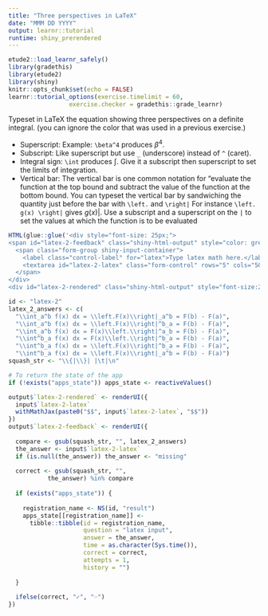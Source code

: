 ```yaml
---
title: "Three perspectives in LaTeX"
date: "MMM DD YYYY"
output: learnr::tutorial
runtime: shiny_prerendered
---
```


```r
etude2::load_learnr_safely()
library(gradethis)
library(etude2)
library(shiny)
knitr::opts_chunk$set(echo = FALSE)
learnr::tutorial_options(exercise.timelimit = 60,
                 exercise.checker = gradethis::grade_learnr)
```

<!-- WARNING WARNING

The NS() logic in the server isn't working. The resolved name needs to be
used directly as input$`latex-5-latex`

-->


Typeset in LaTeX the equation showing three perspectives on a definite integral. (you can ignore the color that was used in a previous exercise.)

- Superscript: Example: `\beta^4` produces $\beta^4$. 
- Subscript: Like superscript but use `_` (underscore) instead of `^` (caret).
- Integral sign: `\int` produces $\int$. Give it a subscript then superscript to set the limits of integration.
- Vertical bar: The vertical bar is one common notation for "evaluate the function at the top bound and subtract the value of the function at the bottom bound. You can typeset the vertical bar by sandwiching the quantity just before the bar with `\left.` and  `\right|` For instance `\left. g(x) \right|` gives $\left. g(x) \right|$. Use a subscript and a superscript on the `|` to set the values at which the function is to be evaluated


```r
HTML(glue::glue('<div style="font-size: 25px;">
<span id="latex-2-feedback" class="shiny-html-output" style="color: green; font-size:30px;"></span
  <span class="form-group shiny-input-container">
    <label class="control-label" for="latex">Type latex math here.</label>
    <textarea id="latex-2-latex" class="form-control" rows="5" cols="50" style="font-size: 25px"></textarea>
  </span>
</div>
<div id="latex-2-rendered" class="shiny-html-output" style="font-size:25px;"></div>'))
```


```r
id <- "latex-2"
latex_2_answers <- c(
  "\\int_a^b f(x) dx = \\left.F(x)\\right|_a^b = F(b) - F(a)",
  "\\int_a^b f(x) dx = \\left.F(x)\\right|^b_a = F(b) - F(a)",
  "\\int_a^b f(x) dx = F(x)\\left.\\right|^a_b = F(b) - F(a)",
  "\\int^b_a f(x) dx = F(x)\\left.\\right|^b_a = F(b) - F(a)",
  "\\int^b_a f(x) dx = \\left.F(x)\\right|^b_a = F(b) - F(a)",
  "\\int^b_a f(x) dx = \\left.F(x)\\right|_a^b = F(b) - F(a)") 
squash_str <- "\\{|\\}| |\t|\n"

# To return the state of the app
if (!exists("apps_state")) apps_state <- reactiveValues() 

output$`latex-2-rendered` <- renderUI({
  input$`latex-2-latex`
  withMathJax(paste0("$$", input$`latex-2-latex`, "$$"))
})
output$`latex-2-feedback` <- renderUI({
  
  compare <- gsub(squash_str, "", latex_2_answers)
  the_answer <- input$`latex-2-latex`
  if (is.null(the_answer)) the_answer <- "missing"
  
  correct <- gsub(squash_str, "", 
           the_answer) %in% compare
  
  if (exists("apps_state")) {
    
    registration_name <- NS(id, "result")
    apps_state[[registration_name]] <- 
      tibble::tibble(id = registration_name, 
                     question = "latex input",
                     answer = the_answer,
                     time = as.character(Sys.time()),
                     correct = correct,
                     attempts = 1,
                     history = "")
    
  }
  
  ifelse(correct, "✓", "☞")
})

```


